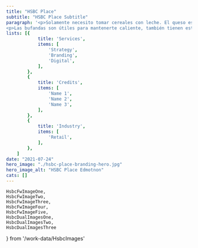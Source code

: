 ```yaml
---
title: "HSBC Place"
subtitle: "HSBC Place Subtitle"
paragraph: '<p>Solamente necesito tomar cereales con leche. El queso está bueno, y también lo están las galletas. Me encanta mojar mis nachos en chocolate. Las bufandas son útiles para mantenerte caliente, también tienen estilo. Solo necesito tirarme desde un avión con una bufanda para no coger un catarro. Mi perro es negro, mi rata es blanca. Mis padres quieren que tenga un hijo. El colegio es útil si te quieres morir.</p>
<p>Las bufandas son útiles para mantenerte caliente, también tienen estilo. Solo necesito tirarme desde un avión con una bufanda para no coger un catarro. Mi perro es negro, mi rata es blanca. Mis padres quieren que tenga un hijo. El colegio es útil si te quieres morir.</p>'
lists: [{
            title: 'Services',
            items: [
                'Strategy',
                'Branding',
                'Digital',
            ],
        },
        {
            title: 'Credits',
            items: [
                'Name 1',
                'Name 2',
                'Name 3',
            ],
        },
        {
            title: 'Industry',
            items: [
                'Retail',
            ],
        },
    ]
date: "2021-07-24"
hero_image: "./hsbc-place-branding-hero.jpg"
hero_image_alt: "HSBC Place Edmotnon"
cats: []
---
```


    HsbcFwImageOne,
    HsbcFwImageTwo,
    HsbcFwImageThree,
    HsbcFwImageFour,
    HsbcFwImageFive,
    HsbcDualImagesOne,
    HsbcDualImagesTwo,
    HsbcDualImagesThree   
} from '/work-data/HsbcImages'

<FullWidthImage
    image={HsbcFwImageOne}
    alt='HSBC Place Branding'
/>
<DualImages
    images={HsbcDualImagesOne}
/>
<FullWidthImage
    image={HsbcFwImageTwo}
    alt='HSBC Place Branding'
/>
<FullWidthImage
    image={HsbcFwImageThree}
    alt='HSBC Place Branding'
    />
<DualImages
    images={HsbcDualImagesTwo}
/>
<DualImages
    images={HsbcDualImagesThree}
/>
<FullWidthImage
    image={HsbcFwImageFour}
    alt='HSBC Place Branding'
/>
<FullWidthImage
    image={HsbcFwImageFive}
    alt='HSBC Place Branding'
/>
